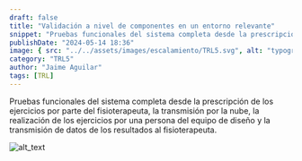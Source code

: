 ```yaml
---
draft: false
title: "Validación a nivel de componentes en un entorno relevante"
snippet: "Pruebas funcionales del sistema completa desde la prescripción de los ejercicios por parte del fisioterapeuta, la transmisión por la nube, la realización de los ejercicios por una persona del equipo de diseño y la transmisión de datos de los resultados al fisioterapeuta."
publishDate: "2024-05-14 18:36"
image: { src: "../../assets/images/escalamiento/TRL5.svg", alt: "typography" }
category: "TRL5"
author: "Jaime Aguilar"
tags: [TRL]
---
```


Pruebas funcionales del sistema completa desde la prescripción de los ejercicios por parte del fisioterapeuta, la transmisión por la nube, la realización de los ejercicios por una persona del equipo de diseño y la transmisión de datos de los resultados al fisioterapeuta.

![alt_text](/Blog/Escalamiento/TRL5/Imagen9.jpg "image_tlr5")
